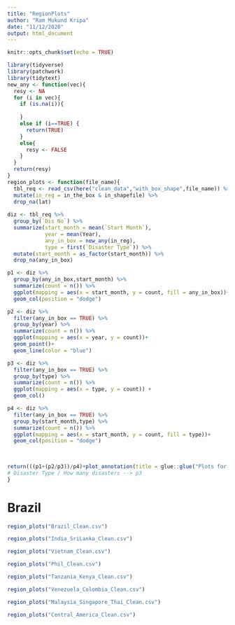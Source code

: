 ```yaml
---
title: "RegionPlots"
author: "Ram Mukund Kripa"
date: "11/12/2020"
output: html_document
---
```


```r
knitr::opts_chunk$set(echo = TRUE)
```

```r
library(tidyverse)
library(patchwork)
library(tidytext)
new_any <- function(vec){
  resy <- NA
  for (i in vec){
    if (is.na(i)){
      
    }
    else if (i==TRUE) {
      return(TRUE)
    }
    else{
      resy <- FALSE
    }
  }
  return(resy)
}
region_plots <- function(file_name){
  tbl_req <- read_csv(here("clean_data","with_box_shape",file_name)) %>%
  mutate(in_reg = in_the_box & in_shapefile) %>%
  drop_na(lat)
  
diz <- tbl_req %>%
  group_by(`Dis No`) %>%
  summarize(start_month = mean(`Start Month`),
            year = mean(Year),
            any_in_box = new_any(in_reg),
            type = first(`Disaster Type`)) %>%
  mutate(start_month = as_factor(start_month)) %>%
  drop_na(any_in_box)

p1 <- diz %>%
  group_by(any_in_box,start_month) %>%
  summarize(count = n()) %>%
  ggplot(mapping = aes(x = start_month, y = count, fill = any_in_box))+
  geom_col(position = "dodge")

p2 <- diz %>%
  filter(any_in_box == TRUE) %>%
  group_by(year) %>%
  summarize(count = n()) %>%
  ggplot(mapping = aes(x = year, y = count))+
  geom_point()+
  geom_line(color = "blue")

p3 <- diz %>%
  filter(any_in_box == TRUE) %>%
  group_by(type) %>%
  summarize(count = n()) %>%
  ggplot(mapping = aes(x = type, y = count)) +
  geom_col()

p4 <- diz %>%
  filter(any_in_box == TRUE) %>%
  group_by(start_month,type) %>%
  summarize(count = n()) %>%
  ggplot(mapping = aes(x = start_month, y = count, fill = type))+
  geom_col(position = "dodge")
  
  

return(((p1+(p2/p3))/p4)+plot_annotation(title = glue::glue("Plots for ",file_name)))
# Disaster Type / How many disasters --> p3
}


```

# Brazil

```r
region_plots("Brazil_Clean.csv")
```

```r
region_plots("India_SriLanka_Clean.csv")
```

```r
region_plots("Vietnam_Clean.csv")
```

```r
region_plots("Phil_Clean.csv")
```

```r
region_plots("Tanzania_Kenya_Clean.csv")
```
```r
region_plots("Venezuela_Colombia_Clean.csv")
```

```r
region_plots("Malaysia_Singapore_Thai_Clean.csv")
```
```r
region_plots("Central_America_Clean.csv")
```